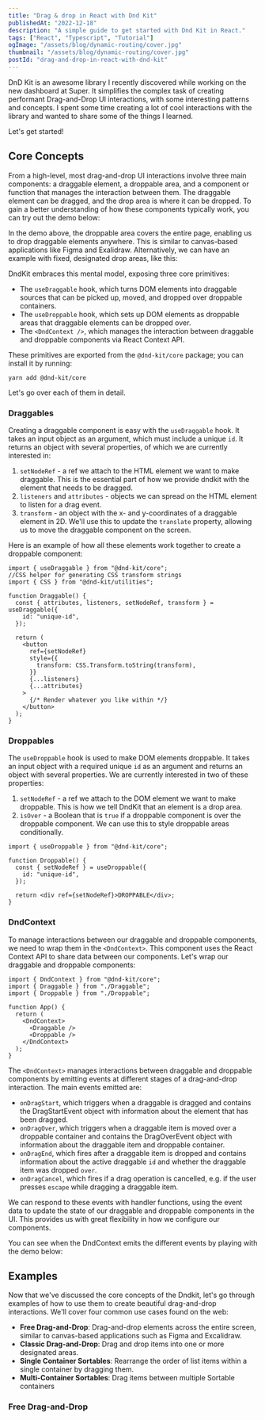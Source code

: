 ```yaml
---
title: "Drag & drop in React with Dnd Kit"
publishedAt: "2022-12-18"
description: "A simple guide to get started with Dnd Kit in React."
tags: ["React", "Typescript", "Tutorial"]
ogImage: "/assets/blog/dynamic-routing/cover.jpg"
thumbnail: "/assets/blog/dynamic-routing/cover.jpg"
postId: "drag-and-drop-in-react-with-dnd-kit"
---
```


DnD Kit is an awesome library I recently discovered while working on the new dashboard at Super. It simplifies the complex task of creating performant Drag-and-Drop UI interactions, with some interesting patterns and concepts. I spent some time creating a lot of cool interactions with the library and wanted to share some of the things I learned.

Let's get started!

## Core Concepts

From a high-level, most drag-and-drop UI interactions involve three main components: a draggable element, a droppable area, and a component or function that manages the interaction between them. The draggable element can be dragged, and the drop area is where it can be dropped. To gain a better understanding of how these components typically work, you can try out the demo below:

<DraggableAndDroppable />

In the demo above, the droppable area covers the entire page, enabling us to drop draggable elements anywhere. This is similar to canvas-based applications like Figma and Exalidraw. Alternatively, we can have an example with fixed, designated drop areas, like this:

<DraggableAndDroppable />

DndKit embraces this mental model, exposing three core primitives:

- The `useDraggable` hook, which turns DOM elements into draggable sources that can be picked up, moved, and dropped over droppable containers.
- The `useDroppable` hook, which sets up DOM elements as droppable areas that draggable elements can be dropped over.
- The `<DndContext />`, which manages the interaction between draggable and droppable components via React Context API.

These primitives are exported from the `@dnd-kit/core` package; you can install it by running:

```shell
yarn add @dnd-kit/core
```

Let's go over each of them in detail.

### Draggables

Creating a draggable component is easy with the `useDraggable` hook. It takes an input object as an argument, which must include a unique `id`. It returns an object with several properties, of which we are currently interested in:

1. `setNodeRef` - a ref we attach to the HTML element we want to make draggable. This is the essential part of how we provide dndkit with the element that needs to be dragged.
2. `listeners` and `attributes` - objects we can spread on the HTML element to listen for a drag event.
3. `transform` - an object with the x- and y-coordinates of a draggable element in 2D. We'll use this to update the `translate` property, allowing us to move the draggable component on the screen.

Here is an example of how all these elements work together to create a droppable component:

```tsx
import { useDraggable } from "@dnd-kit/core";
//CSS helper for generating CSS transform strings
import { CSS } from "@dnd-kit/utilities";

function Draggable() {
  const { attributes, listeners, setNodeRef, transform } = useDraggable({
    id: "unique-id",
  });

  return (
    <button
      ref={setNodeRef}
      style={{
        transform: CSS.Transform.toString(transform),
      }}
      {...listeners}
      {...attributes}
    >
      {/* Render whatever you like within */}
    </button>
  );
}
```

### Droppables

The `useDroppable` hook is used to make DOM elements droppable. It takes an input object with a required unique `id` as an argument and returns an object with several properties. We are currently interested in two of these properties:

1. `setNodeRef` - a ref we attach to the DOM element we want to make droppable. This is how we tell DndKit that an element is a drop area.
2. `isOver` - a Boolean that is `true` if a droppable component is over the droppable component. We can use this to style droppable areas conditionally.

```tsx
import { useDroppable } from "@dnd-kit/core";

function Droppable() {
  const { setNodeRef } = useDroppable({
    id: "unique-id",
  });

  return <div ref={setNodeRef}>DROPPABLE</div>;
}
```

### DndContext

To manage interactions between our draggable and droppable components, we need to wrap them in the `<DndContext>`. This component uses the React Context API to share data between our components. Let's wrap our draggable and droppable components:

```tsx
import { DndContext } from "@dnd-kit/core";
import { Draggable } from "./Draggable";
import { Droppable } from "./Droppable";

function App() {
  return (
    <DndContext>
      <Draggable />
      <Droppable />
    </DndContext>
  );
}
```

The `<DndContext>` manages interactions between draggable and droppable components by emitting events at different stages of a drag-and-drop interaction. The main events emitted are:

- `onDragStart`, which triggers when a draggable is dragged and contains the DragStartEvent object with information about the element that has been dragged.
- `onDragOver`, which triggers when a draggable item is moved over a droppable container and contains the DragOverEvent object with information about the draggable item and droppable container.
- `onDragEnd`, which fires after a draggable item is dropped and contains information about the active draggable `id` and whether the draggable item was dropped `over`.
- `onDragCancel`, which fires if a drag operation is cancelled, e.g. if the user presses `escape` while dragging a draggable item.

We can respond to these events with handler functions, using the event data to update the state of our draggable and droppable components in the UI. This provides us with great flexibility in how we configure our components.

You can see when the DndContext emits the different events by playing with the demo below:

<DndContextEvents />

## Examples

Now that we've discussed the core concepts of the Dndkit, let's go through examples of how to use them to create beautiful drag-and-drop interactions. We'll cover four common use cases found on the web:

- **Free Drag-and-Drop**: Drag-and-drop elements across the entire screen, similar to canvas-based applications such as Figma and Excalidraw.
- **Classic Drag-and-Drop**: Drag and drop items into one or more designated areas.
- **Single Container Sortables**: Rearrange the order of list items within a single container by dragging them.
- **Multi-Container Sortables**: Drag items between multiple Sortable containers

### Free Drag-and-Drop
